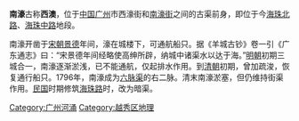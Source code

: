'''南濠'''古称'''西澳'''，位于[[中国|中国]][[广州|广州]]市西濠街和[[南濠街|南濠街]]之间的古渠前身，即位于今[[海珠路_(廣州)|海珠北路]]、[[海珠路_(廣州)|海珠中路]]地段。
　　

南濠开凿于[[宋朝|宋朝]][[景德|景德]]年间，濠在城楼下，可通航船只。据《羊城古钞》卷一引《广东通志》曰：“宋景德年间经略使高绅所辟，纳城中诸渠水以达于海。”[[明朝|明朝]]初期三城合一，南濠逐渐淤浅，已不能通航，仅起排水作用。到[[清朝|清朝]]初期，曾加疏浚，恢复通行船只。1796年，南濠成为[[六脉渠|六脉渠]]的右二脉。清末南濠淤塞，但仍维持街渠作用。[[中華民國|民国]]时期修筑[[海珠路_(廣州)|海珠路]]时，改为暗渠。

[[Category:广州河涌|Category:广州河涌]]
[[Category:越秀区地理|Category:越秀区地理]]